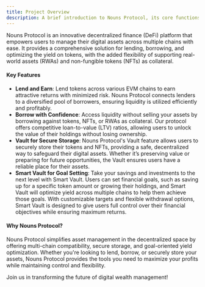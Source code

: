 ```yaml
---
title: Project Overview
description: A brief introduction to Nouns Protocol, its core functions, and the value it brings to DeFi users.
---
```


Nouns Protocol is an innovative decentralized finance (DeFi) platform that empowers users to manage their digital assets across multiple chains with ease. It provides a comprehensive solution for lending, borrowing, and optimizing the yield on tokens, with the added flexibility of supporting real-world assets (RWAs) and non-fungible tokens (NFTs) as collateral.

#### Key Features

- **Lend and Earn**: Lend tokens across various EVM chains to earn attractive returns with minimized risk. Nouns Protocol connects lenders to a diversified pool of borrowers, ensuring liquidity is utilized efficiently and profitably.
- **Borrow with Confidence**: Access liquidity without selling your assets by borrowing against tokens, NFTs, or RWAs as collateral. Our protocol offers competitive loan-to-value (LTV) ratios, allowing users to unlock the value of their holdings without losing ownership.
- **Vault for Secure Storage**: Nouns Protocol's Vault feature allows users to securely store their tokens and NFTs, providing a safe, decentralized way to safeguard their digital assets. Whether it’s preserving value or preparing for future opportunities, the Vault ensures users have a reliable place for their assets.
- **Smart Vault for Goal Setting**: Take your savings and investments to the next level with Smart Vault. Users can set financial goals, such as saving up for a specific token amount or growing their holdings, and Smart Vault will optimize yield across multiple chains to help them achieve those goals. With customizable targets and flexible withdrawal options, Smart Vault is designed to give users full control over their financial objectives while ensuring maximum returns.

#### Why Nouns Protocol?

Nouns Protocol simplifies asset management in the decentralized space by offering multi-chain compatibility, secure storage, and goal-oriented yield optimization. Whether you're looking to lend, borrow, or securely store your assets, Nouns Protocol provides the tools you need to maximize your profits while maintaining control and flexibility.

Join us in transforming the future of digital wealth management!